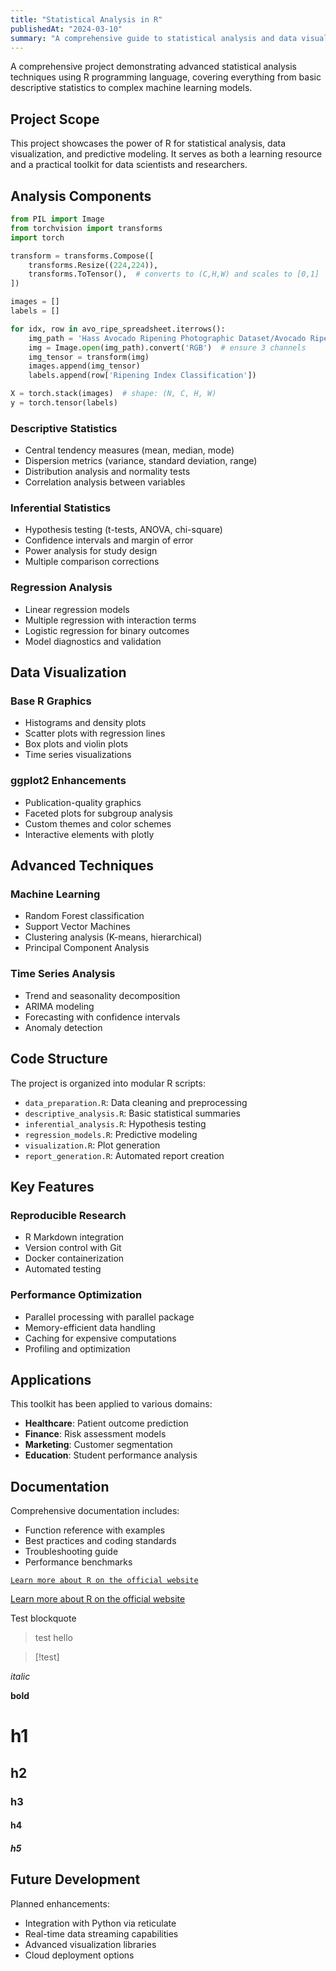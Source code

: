 ```yaml
---
title: "Statistical Analysis in R"
publishedAt: "2024-03-10"
summary: "A comprehensive guide to statistical analysis and data visualization using R programming language."
---
```


A comprehensive project demonstrating advanced statistical analysis techniques using R programming language, covering everything from basic descriptive statistics to complex machine learning models.

## Project Scope

This project showcases the power of R for statistical analysis, data visualization, and predictive modeling. It serves as both a learning resource and a practical toolkit for data scientists and researchers.

## Analysis Components

```python
from PIL import Image
from torchvision import transforms
import torch

transform = transforms.Compose([
    transforms.Resize((224,224)),
    transforms.ToTensor(),  # converts to (C,H,W) and scales to [0,1]
])

images = []
labels = []

for idx, row in avo_ripe_spreadsheet.iterrows():
    img_path = 'Hass Avocado Ripening Photographic Dataset/Avocado Ripening Dataset/' + row['File Name'] + '.jpg'
    img = Image.open(img_path).convert('RGB')  # ensure 3 channels
    img_tensor = transform(img)
    images.append(img_tensor)
    labels.append(row['Ripening Index Classification'])

X = torch.stack(images)  # shape: (N, C, H, W)
y = torch.tensor(labels)
```

### Descriptive Statistics
- Central tendency measures (mean, median, mode)
- Dispersion metrics (variance, standard deviation, range)
- Distribution analysis and normality tests
- Correlation analysis between variables

### Inferential Statistics
- Hypothesis testing (t-tests, ANOVA, chi-square)
- Confidence intervals and margin of error
- Power analysis for study design
- Multiple comparison corrections

### Regression Analysis
- Linear regression models
- Multiple regression with interaction terms
- Logistic regression for binary outcomes
- Model diagnostics and validation

## Data Visualization

### Base R Graphics
- Histograms and density plots
- Scatter plots with regression lines
- Box plots and violin plots
- Time series visualizations

### ggplot2 Enhancements
- Publication-quality graphics
- Faceted plots for subgroup analysis
- Custom themes and color schemes
- Interactive elements with plotly

## Advanced Techniques

### Machine Learning
- Random Forest classification
- Support Vector Machines
- Clustering analysis (K-means, hierarchical)
- Principal Component Analysis

### Time Series Analysis
- Trend and seasonality decomposition
- ARIMA modeling
- Forecasting with confidence intervals
- Anomaly detection

## Code Structure

The project is organized into modular R scripts:
- `data_preparation.R`: Data cleaning and preprocessing
- `descriptive_analysis.R`: Basic statistical summaries
- `inferential_analysis.R`: Hypothesis testing
- `regression_models.R`: Predictive modeling
- `visualization.R`: Plot generation
- `report_generation.R`: Automated report creation

## Key Features

### Reproducible Research
- R Markdown integration
- Version control with Git
- Docker containerization
- Automated testing

### Performance Optimization
- Parallel processing with parallel package
- Memory-efficient data handling
- Caching for expensive computations
- Profiling and optimization

## Applications

This toolkit has been applied to various domains:
- **Healthcare**: Patient outcome prediction
- **Finance**: Risk assessment models
- **Marketing**: Customer segmentation
- **Education**: Student performance analysis

## Documentation

Comprehensive documentation includes:
- Function reference with examples
- Best practices and coding standards
- Troubleshooting guide
- Performance benchmarks

[`Learn more about R on the official website`](https://www.r-project.org/)


[Learn more about R on the official website](https://www.r-project.org/)

<Chart />
<ScatterMap />

Test blockquote
> test hello

>[!test]

*italic*

**bold**

# h1
## h2
### h3
#### h4
##### h5

## Future Development

Planned enhancements:
- Integration with Python via reticulate
- Real-time data streaming capabilities
- Advanced visualization libraries
- Cloud deployment options 